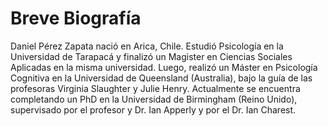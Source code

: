 # Breve Biografía

Daniel Pérez Zapata nació en Arica, Chile. Estudió Psicología en la Universidad de Tarapacá y finalizó un Magister en Ciencias Sociales Aplicadas en la misma universidad. Luego, realizó un Máster en Psicología Cognitiva en la Universidad de Queensland (Australia), bajo la guía de las profesoras Virginia Slaughter y Julie Henry. Actualmente se encuentra completando un PhD en la Universidad de Birmingham (Reino Unido), supervisado por el profesor y Dr. Ian Apperly y por el Dr. Ian Charest. 